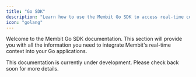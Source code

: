 ```yaml
---
title: "Go SDK"
description: "Learn how to use the Membit Go SDK to access real-time context."
icon: "golang"
---
```


Welcome to the Membit Go SDK documentation. This section will provide you with all the information you need to integrate Membit's real-time context into your Go applications.

<Info>
  This documentation is currently under development. Please check back soon for
  more details.
</Info>
